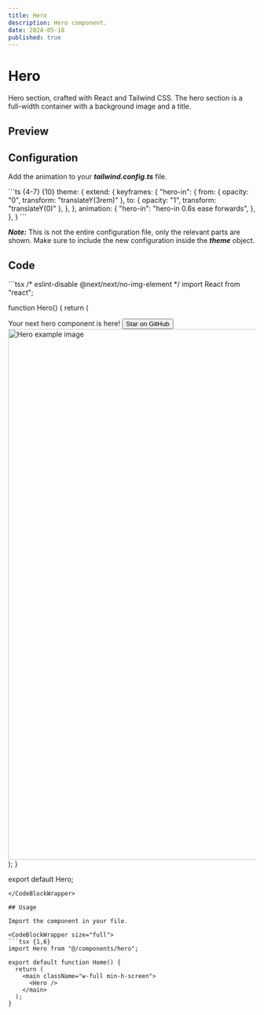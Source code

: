 ```yaml
---
title: Hero
description: Hero component.
date: 2024-05-18
published: true
---
```


# Hero

Hero section, crafted with React and Tailwind CSS. The hero section is a full-width container with a background image and a title.

## Preview

<ComponentPreview name="hero" />

## Configuration

Add the animation to your **_tailwind.config.ts_** file.

<CodeBlockWrapper size="full">
```ts {4-7} {10}
  theme: {
    extend: {
      keyframes: {
       "hero-in": {
          from: { opacity: "0", transform: "translateY(3rem)" },
          to: { opacity: "1", transform: "translateY(0)" },
        },
      },
      animation: {
        "hero-in": "hero-in 0.6s ease forwards",
      },
    },
  }
```
</CodeBlockWrapper>

**_Note:_** This is not the entire configuration file, only the relevant parts are shown. Make sure to include the new configuration inside the **_theme_** object.

## Code

<CodeBlockWrapper size="wrapper">
```tsx
/* eslint-disable @next/next/no-img-element */
import React from "react";

function Hero() {
  return (
    <section className="relative w-full max-w-3xl mx-auto flex flex-col justify-center items-center gap-8 bg-[#0D0D0C] py-24">
      <div className="z-10 flex flex-col gap-5 text-center animate-hero-in">
        <span className="text-4xl font-medium tracking-tighter sm:text-5xl md:text-6xl lg:text-7xl/none text-transparent bg-clip-text bg-gradient-to-b from-white to-purple-100">
          Your next hero component is here!
        </span>
        <a
          href="https://github.com/gonzalochale/chonza"
          className="no-underline"
          target="_blank"
          rel="noopener noreferrer"
        >
          <button className="inline-flex items-center justify-center whitespace-nowrap rounded-md text-sm font-medium transition-colors focus-visible:outline-none focus-visible:ring-1 focus-visible:ring-ring disabled:pointer-events-none disabled:opacity-50 bg-white/70 text-black shadow hover:bg-white/30 hover:text-white h-9 px-4 py-2">
            Star on GitHub
          </button>
        </a>
      </div>
      <div className="relative flex justify-center items-center aspect-video w-full p-2 overflow-hidden">
        <img
          src="/images/hero-img.webp"
          alt="Hero example image"
          className="z-10 w-full rounded-[0.5rem] border border-[#303030]"
          loading="eager"
          width="1920"
          height="1080"
        />
        <span className="absolute z-20 inset-0 w-full h-full bg-gradient-to-b from-transparent to-[#0D0D0C]"></span>
      </div>
      <span className="absolute top-48 w-[calc(100%-70%)] h-[calc(100%-70%)] bg-purple-700 blur-[120px]"></span>
    </section>
  );
}

export default Hero;
```
</CodeBlockWrapper>

## Usage

Import the component in your file.

<CodeBlockWrapper size="full">
```tsx {1,6}
import Hero from "@/components/hero";

export default function Home() {
  return (
    <main className="w-full min-h-screen">
      <Hero />
    </main>
  );
}
```
</CodeBlockWrapper>
